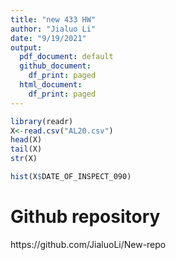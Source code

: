 ```yaml
---
title: "new 433 HW"
author: "Jialuo Li"
date: "9/19/2021"
output:
  pdf_document: default
  github_document:
    df_print: paged
  html_document:
    df_print: paged
---
```


```r

library(readr)
X<-read.csv("AL20.csv")
head(X)
tail(X)
str(X)

hist(X$DATE_OF_INSPECT_090)
```

# Github repository
https://github.com/JialuoLi/New-repo


